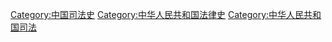 [[Category:中国司法史|Category:中国司法史]]
[[Category:中华人民共和国法律史|Category:中华人民共和国法律史]]
[[Category:中华人民共和国司法|Category:中华人民共和国司法]]